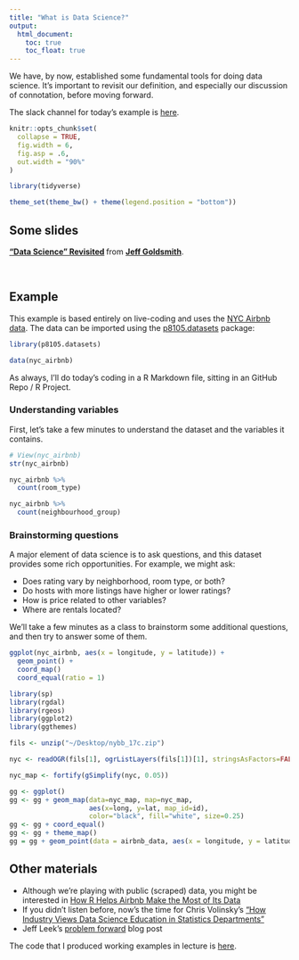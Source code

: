 ```yaml
---
title: "What is Data Science?"
output:
  html_document: 
    toc: true
    toc_float: true
---
```


We have, by now, established some fundamental tools for doing data science. It's important to revisit our definition, and especially our discussion of connotation, before moving forward. 

The slack channel for today's example is [here](https://p8105-fall2018.slack.com/messages/CDA08BPC7).

```r
knitr::opts_chunk$set(
  collapse = TRUE,
  fig.width = 6,
  fig.asp = .6,
  out.width = "90%"
)

library(tidyverse)

theme_set(theme_bw() + theme(legend.position = "bottom"))
```

## Some slides

<script async class="speakerdeck-embed" data-id="69791e0a56b14efd9f741fc10cea30f9" data-ratio="1.77777777777778" src="//speakerdeck.com/assets/embed.js"></script>
<div style="margin-bottom:5px"> <strong> <a href="https://speakerdeck.com/jeffgoldsmith/dsi-data-science-revisited" title="'Data Science' Revisited" target="_blank">"Data Science" Revisited</a> </strong> from <strong><a href="https://speakerdeck.com/jeffgoldsmith" target="_blank">Jeff Goldsmith</a></strong>. </div><br>


## Example

This example is based entirely on live-coding and uses the [NYC Airbnb data](dataset_airbnb.html). The data can be imported using the [p8105.datasets](https://github.com/P8105/p8105.datasets) package:

```r
library(p8105.datasets)

data(nyc_airbnb)
```

As always, I'll do today's coding in a R Markdown file, sitting in an GitHub Repo / R Project.

### Understanding variables

First, let's take a few minutes to understand the dataset and the variables it contains.

```r
# View(nyc_airbnb)
str(nyc_airbnb)

nyc_airbnb %>%
  count(room_type)

nyc_airbnb %>%
  count(neighbourhood_group)
```

### Brainstorming questions

A major element of data science is to ask questions, and this dataset provides some rich opportunities. For example, we might ask:

* Does rating vary by neighborhood, room type, or both?
* Do hosts with more listings have higher or lower ratings?
* How is price related to other variables?
* Where are rentals located?

We'll take a few minutes as a class to brainstorm some additional questions, and then try to answer some of them.

```r
ggplot(nyc_airbnb, aes(x = longitude, y = latitude)) +
  geom_point() + 
  coord_map()
  coord_equal(ratio = 1)
```

```r
library(sp)
library(rgdal)
library(rgeos)
library(ggplot2)
library(ggthemes)

fils <- unzip("~/Desktop/nybb_17c.zip")

nyc <- readOGR(fils[1], ogrListLayers(fils[1])[1], stringsAsFactors=FALSE)

nyc_map <- fortify(gSimplify(nyc, 0.05))

gg <- ggplot()
gg <- gg + geom_map(data=nyc_map, map=nyc_map,
                    aes(x=long, y=lat, map_id=id),
                    color="black", fill="white", size=0.25)
gg <- gg + coord_equal() 
gg <- gg + theme_map()
gg = gg + geom_point(data = airbnb_data, aes(x = longitude, y = latitude)) 
```

## Other materials

* Although we're playing with public (scraped) data, you might be interested in [How R Helps Airbnb Make the Most of Its Data](https://peerj.com/preprints/3182/)
* If you didn't listen before, now's the time for Chris Volinsky's ["How Industry Views Data Science Education in Statistics Departments"](https://youtu.be/JLs01Z5baSU?t=1063)
* Jeff Leek's [problem forward](https://simplystatistics.org/2013/05/29/what-statistics-should-do-about-big-data-problem-forward-not-solution-backward/) blog post

The code that I produced working examples in lecture is [here](https://github.com/P8105/case_study).